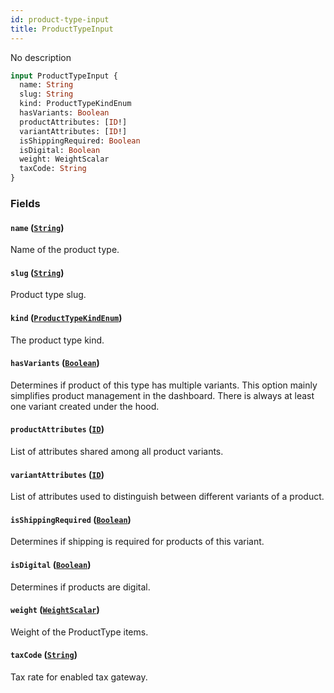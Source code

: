 ```yaml
---
id: product-type-input
title: ProductTypeInput
---
```


No description

```graphql
input ProductTypeInput {
  name: String
  slug: String
  kind: ProductTypeKindEnum
  hasVariants: Boolean
  productAttributes: [ID!]
  variantAttributes: [ID!]
  isShippingRequired: Boolean
  isDigital: Boolean
  weight: WeightScalar
  taxCode: String
}
```

### Fields

#### `name` ([`String`](../../../developer/api-reference/scalars/string))

Name of the product type.

#### `slug` ([`String`](../../../developer/api-reference/scalars/string))

Product type slug.

#### `kind` ([`ProductTypeKindEnum`](../../../developer/api-reference/enums/product-type-kind-enum))

The product type kind.

#### `hasVariants` ([`Boolean`](../../../developer/api-reference/scalars/boolean))

Determines if product of this type has multiple variants. This option mainly simplifies product management in the dashboard. There is always at least one variant created under the hood.

#### `productAttributes` ([`ID`](../../../developer/api-reference/scalars/id))

List of attributes shared among all product variants.

#### `variantAttributes` ([`ID`](../../../developer/api-reference/scalars/id))

List of attributes used to distinguish between different variants of a product.

#### `isShippingRequired` ([`Boolean`](../../../developer/api-reference/scalars/boolean))

Determines if shipping is required for products of this variant.

#### `isDigital` ([`Boolean`](../../../developer/api-reference/scalars/boolean))

Determines if products are digital.

#### `weight` ([`WeightScalar`](../../../developer/api-reference/scalars/weight-scalar))

Weight of the ProductType items.

#### `taxCode` ([`String`](../../../developer/api-reference/scalars/string))

Tax rate for enabled tax gateway.
